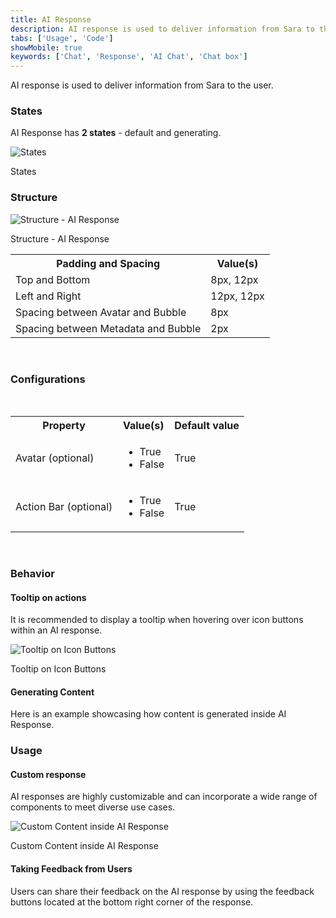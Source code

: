 ```yaml
---
title: AI Response
description: AI response is used to deliver information from Sara to the user.
tabs: ['Usage', 'Code']
showMobile: true
keywords: ['Chat', 'Response', 'AI Chat', 'Chat box']
---
```


AI response is used to deliver information from Sara to the user.

<Preview name="components-ai-ai-response-beta-all--all" />

### States

AI Response has **2 states** - default and generating.

![States](./images/states.png)
<Caption>States</Caption>

### Structure

![Structure - AI Response](./images/structure.png)
<Caption>Structure - AI Response</Caption>

<br />

<table style={{width: "100%"}}>
  <tbody>
    <tr>
      <th style={{width:"50%",  textAlign: "left"}}>Padding and Spacing</th>
      <th style={{width:"50%",  textAlign: "left"}}>Value(s)</th>
    </tr>
    <tr style={{verticalAlign: "top"}}>
      <td>Top and Bottom</td>
      <td>8px, 12px</td>
    </tr>
    <tr style={{verticalAlign: "top"}}>
      <td>Left and Right</td>
      <td>12px, 12px</td>
    </tr>
    <tr style={{verticalAlign: "top"}}>
      <td>Spacing between Avatar and Bubble</td>
      <td>8px</td>
    </tr>
    <tr style={{verticalAlign: "top"}}>
      <td>Spacing between Metadata and Bubble</td>
      <td>2px</td>
    </tr>
  </tbody>
</table>

<br />

### Configurations

<br />

<table style={{width: "100%"}}>
  <tbody>
    <tr>
      <th style={{width:"33%",  textAlign: "left"}}>Property</th>
      <th style={{width:"33%",  textAlign: "left"}}>Value(s)</th>
      <th style={{width:"33%",  textAlign: "left"}}>Default value</th>
    </tr>
    <tr style={{verticalAlign: "top"}}>
      <td>Avatar (optional)</td>
      <td>
          <ul>
              <li>True</li>
              <li>False</li>
          </ul>
      </td>
      <td>True</td>
    </tr>
    <tr style={{verticalAlign: "top"}}>
      <td>Action Bar (optional)</td>
      <td>
          <ul>
              <li>True</li>
              <li>False</li>
          </ul>
      </td>
      <td>True</td>
    </tr>
  </tbody>
</table>
<br/>

### Behavior

#### Tooltip on actions

It is recommended to display a tooltip when hovering over icon buttons within an AI response.

![Tooltip on Icon Buttons](./images/tooltip.png)
<Caption>Tooltip on Icon Buttons</Caption>

#### Generating Content

Here is an example showcasing how content is generated inside AI Response.

<Preview name="components-ai-ai-response-beta-generating-content--generating-content" />


### Usage

#### Custom response

AI responses are highly customizable and can incorporate a wide range of components to meet diverse use cases.

![Custom Content inside AI Response](./images/custom.png)
<Caption>Custom Content inside AI Response</Caption>

#### Taking Feedback from Users

Users can share their feedback on the AI response by using the feedback buttons located at the bottom right corner of the response.

<Preview name="components-ai-ai-response-beta-giving-feedback--giving-feedback" />
